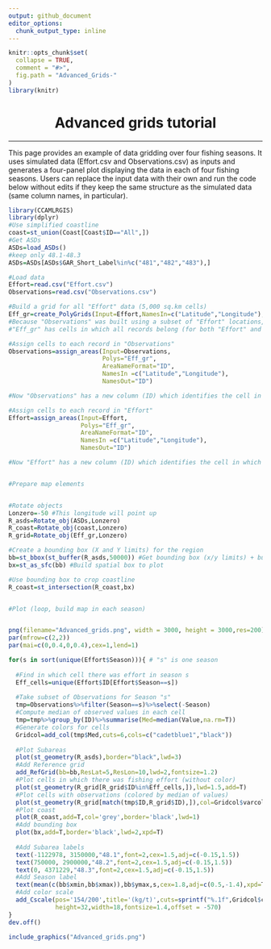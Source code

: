 ```yaml
---
output: github_document
editor_options: 
  chunk_output_type: inline
---
```


<!-- README.md is generated from README.Rmd. Please edit that file -->

```r
knitr::opts_chunk$set(
  collapse = TRUE,
  comment = "#>",
  fig.path = "Advanced_Grids-"
)
library(knitr)
```


<center>
# Advanced grids tutorial
</center>

------------------------------------------------------------------------

This page provides an example of data gridding over four fishing seasons. It uses simulated data (Effort.csv and Observations.csv) as inputs and generates a four-panel plot displaying the data in each of four fishing seasons. Users can replace the input data with their own and run the code below without edits if they keep the same structure as the simulated data (same column names, in particular).

```r
library(CCAMLRGIS)
library(dplyr)
#Use simplified coastline
coast=st_union(Coast[Coast$ID=="All",]) 
#Get ASDs
ASDs=load_ASDs()
#keep only 48.1-48.3
ASDs=ASDs[ASDs$GAR_Short_Label%in%c("481","482","483"),] 

#Load data
Effort=read.csv("Effort.csv")
Observations=read.csv("Observations.csv")

#Build a grid for all "Effort" data (5,000 sq.km cells)
Eff_gr=create_PolyGrids(Input=Effort,NamesIn=c("Latitude","Longitude"),Area=5000)
#Because "Observations" was built using a subset of "Effort" locations,
#"Eff_gr" has cells in which all records belong (for both "Effort" and "Observations")

#Assign cells to each record in "Observations"
Observations=assign_areas(Input=Observations,
                          Polys="Eff_gr",
                          AreaNameFormat="ID",
                          NamesIn =c("Latitude","Longitude"),
                          NamesOut="ID")

#Now "Observations" has a new column (ID) which identifies the cell in which each record falls

#Assign cells to each record in "Effort"
Effort=assign_areas(Input=Effort,
                    Polys="Eff_gr",
                    AreaNameFormat="ID",
                    NamesIn =c("Latitude","Longitude"),
                    NamesOut="ID")

#Now "Effort" has a new column (ID) which identifies the cell in which each record falls


#Prepare map elements


#Rotate objects
Lonzero=-50 #This longitude will point up
R_asds=Rotate_obj(ASDs,Lonzero)
R_coast=Rotate_obj(coast,Lonzero)
R_grid=Rotate_obj(Eff_gr,Lonzero)

#Create a bounding box (X and Y limits) for the region
bb=st_bbox(st_buffer(R_asds,50000)) #Get bounding box (x/y limits) + buffer
bx=st_as_sfc(bb) #Build spatial box to plot

#Use bounding box to crop coastline
R_coast=st_intersection(R_coast,bx)


#Plot (loop, build map in each season)


png(filename="Advanced_grids.png", width = 3000, height = 3000,res=200)
par(mfrow=c(2,2))
par(mai=c(0,0.4,0,0.4),cex=1,lend=1)

for(s in sort(unique(Effort$Season))){ # "s" is one season
  
  #Find in which cell there was effort in season s
  Eff_cells=unique(Effort$ID[Effort$Season==s])
  
  #Take subset of Observations for Season "s"
  tmp=Observations%>%filter(Season==s)%>%select(-Season) 
  #Compute median of observed values in each cell
  tmp=tmp%>%group_by(ID)%>%summarise(Med=median(Value,na.rm=T))
  #Generate colors for cells
  Gridcol=add_col(tmp$Med,cuts=6,cols=c("cadetblue1","black"))
  
  #Plot Subareas
  plot(st_geometry(R_asds),border="black",lwd=3)
  #Add Reference grid
  add_RefGrid(bb=bb,ResLat=5,ResLon=10,lwd=2,fontsize=1.2)
  #Plot cells in which there was fishing effort (without color)
  plot(st_geometry(R_grid[R_grid$ID%in%Eff_cells,]),lwd=1.5,add=T)
  #Plot cells with observations (colored by median of values)
  plot(st_geometry(R_grid[match(tmp$ID,R_grid$ID),]),col=Gridcol$varcol,add=T,lwd=1.5)
  #Plot coast
  plot(R_coast,add=T,col='grey',border='black',lwd=1)
  #Add bounding box
  plot(bx,add=T,border='black',lwd=2,xpd=T)
  
  #Add Subarea labels
  text(-1122978, 3150000,"48.1",font=2,cex=1.5,adj=c(-0.15,1.5))
  text(750000, 2900000,"48.2",font=2,cex=1.5,adj=c(-0.15,1.5))
  text(0, 4371229,"48.3",font=2,cex=1.5,adj=c(-0.15,1.5))
  #Add Season label
  text(mean(c(bb$xmin,bb$xmax)),bb$ymax,s,cex=1.8,adj=c(0.5,-1.4),xpd=T)
  #Add color scale
  add_Cscale(pos='154/200',title='(kg/t)',cuts=sprintf("%.1f",Gridcol$cuts),cols=Gridcol$cols,
             height=32,width=18,fontsize=1.4,offset = -570)
}
dev.off()
```


```r
include_graphics("Advanced_grids.png")
```


